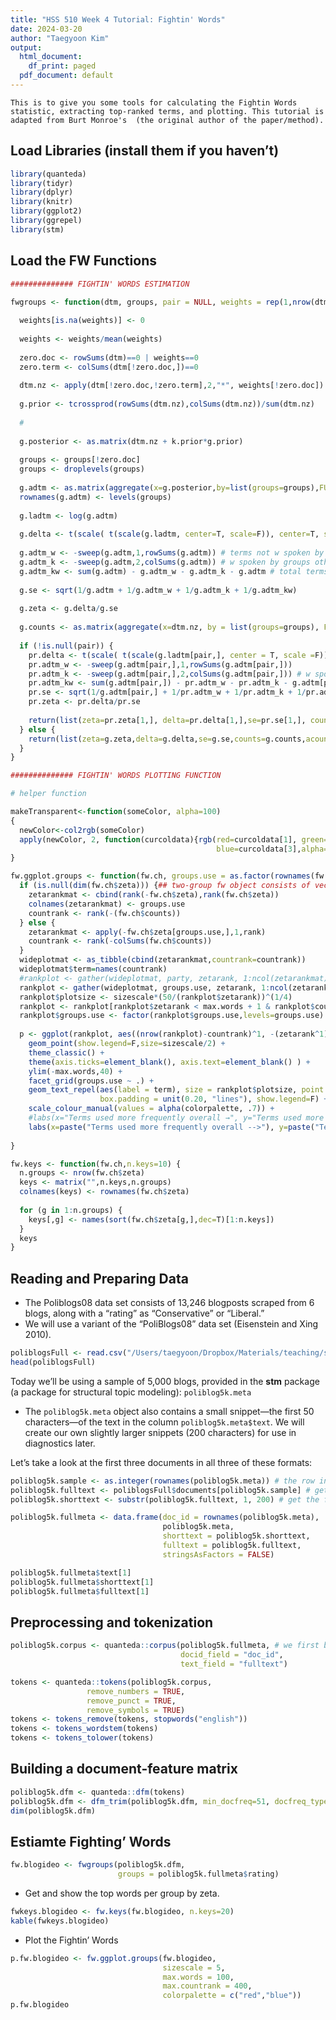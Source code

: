```yaml
---
title: "HSS 510 Week 4 Tutorial: Fightin' Words"
date: 2024-03-20
author: "Taegyoon Kim"
output:
  html_document:
    df_print: paged
  pdf_document: default
---
```


```
This is to give you some tools for calculating the Fightin Words statistic, extracting top-ranked terms, and plotting. This tutorial is adapted from Burt Monroe's  (the original author of the paper/method).
```

## Load Libraries (install them if you haven't)

```r
library(quanteda)
library(tidyr)
library(dplyr)
library(knitr)
library(ggplot2)
library(ggrepel)
library(stm)
```

## Load the FW Functions

```r

############## FIGHTIN' WORDS ESTIMATION

fwgroups <- function(dtm, groups, pair = NULL, weights = rep(1,nrow(dtm)), k.prior = 0.1) {
  
  weights[is.na(weights)] <- 0
  
  weights <- weights/mean(weights)
  
  zero.doc <- rowSums(dtm)==0 | weights==0
  zero.term <- colSums(dtm[!zero.doc,])==0
  
  dtm.nz <- apply(dtm[!zero.doc,!zero.term],2,"*", weights[!zero.doc])
  
  g.prior <- tcrossprod(rowSums(dtm.nz),colSums(dtm.nz))/sum(dtm.nz)
  
  # 
  
  g.posterior <- as.matrix(dtm.nz + k.prior*g.prior)
  
  groups <- groups[!zero.doc]
  groups <- droplevels(groups)
  
  g.adtm <- as.matrix(aggregate(x=g.posterior,by=list(groups=groups),FUN=sum)[,-1])
  rownames(g.adtm) <- levels(groups)
  
  g.ladtm <- log(g.adtm)
  
  g.delta <- t(scale( t(scale(g.ladtm, center=T, scale=F)), center=T, scale=F))
  
  g.adtm_w <- -sweep(g.adtm,1,rowSums(g.adtm)) # terms not w spoken by k
  g.adtm_k <- -sweep(g.adtm,2,colSums(g.adtm)) # w spoken by groups other than k
  g.adtm_kw <- sum(g.adtm) - g.adtm_w - g.adtm_k - g.adtm # total terms not w or k 
  
  g.se <- sqrt(1/g.adtm + 1/g.adtm_w + 1/g.adtm_k + 1/g.adtm_kw)
  
  g.zeta <- g.delta/g.se
  
  g.counts <- as.matrix(aggregate(x=dtm.nz, by = list(groups=groups), FUN=sum)[,-1])
  
  if (!is.null(pair)) {
    pr.delta <- t(scale( t(scale(g.ladtm[pair,], center = T, scale =F)), center=T, scale=F))
    pr.adtm_w <- -sweep(g.adtm[pair,],1,rowSums(g.adtm[pair,]))
    pr.adtm_k <- -sweep(g.adtm[pair,],2,colSums(g.adtm[pair,])) # w spoken by groups other than k
    pr.adtm_kw <- sum(g.adtm[pair,]) - pr.adtm_w - pr.adtm_k - g.adtm[pair,] # total terms not w or k
    pr.se <- sqrt(1/g.adtm[pair,] + 1/pr.adtm_w + 1/pr.adtm_k + 1/pr.adtm_kw)
    pr.zeta <- pr.delta/pr.se
    
    return(list(zeta=pr.zeta[1,], delta=pr.delta[1,],se=pr.se[1,], counts = colSums(dtm.nz), acounts = colSums(g.adtm)))
  } else {
    return(list(zeta=g.zeta,delta=g.delta,se=g.se,counts=g.counts,acounts=g.adtm))
  }
}

############## FIGHTIN' WORDS PLOTTING FUNCTION

# helper function

makeTransparent<-function(someColor, alpha=100)
{
  newColor<-col2rgb(someColor)
  apply(newColor, 2, function(curcoldata){rgb(red=curcoldata[1], green=curcoldata[2],
                                              blue=curcoldata[3],alpha=alpha, maxColorValue=255)})
}

fw.ggplot.groups <- function(fw.ch, groups.use = as.factor(rownames(fw.ch$zeta)), max.words = 50, max.countrank = 400, colorpalette=rep("black",length(groups.use)), sizescale=2, title="Comparison of Terms by Groups", subtitle = "", caption = "Group-specific terms are ordered by Fightin' Words statistic (Monroe, et al. 2008)") {
  if (is.null(dim(fw.ch$zeta))) {## two-group fw object consists of vectors, not matrices
    zetarankmat <- cbind(rank(-fw.ch$zeta),rank(fw.ch$zeta))
    colnames(zetarankmat) <- groups.use
    countrank <- rank(-(fw.ch$counts))
  } else {
    zetarankmat <- apply(-fw.ch$zeta[groups.use,],1,rank)
    countrank <- rank(-colSums(fw.ch$counts))
  }
  wideplotmat <- as_tibble(cbind(zetarankmat,countrank=countrank))
  wideplotmat$term=names(countrank)
  #rankplot <- gather(wideplotmat, party, zetarank, 1:ncol(zetarankmat))
  rankplot <- gather(wideplotmat, groups.use, zetarank, 1:ncol(zetarankmat))
  rankplot$plotsize <- sizescale*(50/(rankplot$zetarank))^(1/4)
  rankplot <- rankplot[rankplot$zetarank < max.words + 1 & rankplot$countrank<max.countrank+1,]
  rankplot$groups.use <- factor(rankplot$groups.use,levels=groups.use)
  
  p <- ggplot(rankplot, aes((nrow(rankplot)-countrank)^1, -(zetarank^1), colour=groups.use)) + 
    geom_point(show.legend=F,size=sizescale/2) + 
    theme_classic() +
    theme(axis.ticks=element_blank(), axis.text=element_blank() ) +
    ylim(-max.words,40) +
    facet_grid(groups.use ~ .) +
    geom_text_repel(aes(label = term), size = rankplot$plotsize, point.padding=.05, max.overlaps = 1000,
                    box.padding = unit(0.20, "lines"), show.legend=F) +
    scale_colour_manual(values = alpha(colorpalette, .7)) + 
    #labs(x="Terms used more frequently overall →", y="Terms used more frequently by group →",  title=title, subtitle=subtitle , caption=caption) 
    labs(x=paste("Terms used more frequently overall -->"), y=paste("Terms used more frequently by group -->"),  title=title, subtitle=subtitle , caption=caption) 
  
}

fw.keys <- function(fw.ch,n.keys=10) {
  n.groups <- nrow(fw.ch$zeta)
  keys <- matrix("",n.keys,n.groups)
  colnames(keys) <- rownames(fw.ch$zeta)
  
  for (g in 1:n.groups) {
    keys[,g] <- names(sort(fw.ch$zeta[g,],dec=T)[1:n.keys])
  }
  keys
}

```


## Reading and Preparing Data 

- The Poliblogs08 data set consists of 13,246 blogposts scraped from 6 blogs, along with a "rating" as "Conservative" or "Liberal."
- We will use a variant of the "PoliBlogs08" data set (Eisenstein and Xing 2010). 

```r
poliblogsFull <- read.csv("/Users/taegyoon/Dropbox/Materials/teaching/spring24_nlp/week_04_keyword/poliblogs2008.csv", colClasses = c("character", "character", "character", "factor", "integer", "factor"))
head(poliblogsFull)
```

Today we'll be using a sample of 5,000 blogs, provided in the **stm** package (a package for structural topic modeling): `poliblog5k.meta`

- The `poliblog5k.meta` object also contains a small snippet---the first 50 characters---of the text in the column `poliblog5k.meta$text`. We will create our own slightly larger snippets (200 characters) for use in diagnostics later.

Let's take a look at the first three documents in all three of these formats:
```r
poliblog5k.sample <- as.integer(rownames(poliblog5k.meta)) # the row indices from the original data
poliblog5k.fulltext <- poliblogsFull$documents[poliblog5k.sample] # get the full text 
poliblog5k.shorttext <- substr(poliblog5k.fulltext, 1, 200) # get the first 200 characters

poliblog5k.fullmeta <- data.frame(doc_id = rownames(poliblog5k.meta), 
                                  poliblog5k.meta, 
                                  shorttext = poliblog5k.shorttext, 
                                  fulltext = poliblog5k.fulltext, 
                                  stringsAsFactors = FALSE)
```

```r
poliblog5k.fullmeta$text[1]
poliblog5k.fullmeta$shorttext[1]
poliblog5k.fullmeta$fulltext[1]
```


## Preprocessing and tokenization

```r
poliblog5k.corpus <- quanteda::corpus(poliblog5k.fullmeta, # we first build a corpus
                                      docid_field = "doc_id",
                                      text_field = "fulltext")

tokens <- quanteda::tokens(poliblog5k.corpus, 
                 remove_numbers = TRUE, 
                 remove_punct = TRUE, 
                 remove_symbols = TRUE)
tokens <- tokens_remove(tokens, stopwords("english"))
tokens <- tokens_wordstem(tokens)
tokens <- tokens_tolower(tokens)
```


## Building a document-feature matrix

```r
poliblog5k.dfm <- quanteda::dfm(tokens)
poliblog5k.dfm <- dfm_trim(poliblog5k.dfm, min_docfreq=51, docfreq_type="count")
dim(poliblog5k.dfm)
```


## Estiamte Fighting' Words

```r
fw.blogideo <- fwgroups(poliblog5k.dfm,
                        groups = poliblog5k.fullmeta$rating)
```

- Get and show the top words per group by zeta.

```r
fwkeys.blogideo <- fw.keys(fw.blogideo, n.keys=20)
kable(fwkeys.blogideo)
```

- Plot the Fightin' Words
```r
p.fw.blogideo <- fw.ggplot.groups(fw.blogideo,
                                  sizescale = 5,
                                  max.words = 100,
                                  max.countrank = 400,
                                  colorpalette = c("red","blue"))
p.fw.blogideo
```